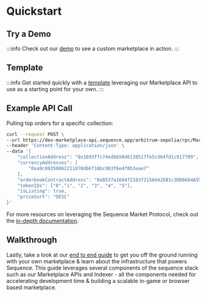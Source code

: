 # Quickstart

## Try a Demo

:::info
Check out our [demo](https://0xsequence-demos.github.io/aviator-custom-marketplace/) to see a custom marketplace in action.
:::

## Template

:::info
Get started quickly with a [template](https://github.com/0xsequence-demos/aviator-custom-marketplace) leveraging our Marketplace API to use as a starting point for your own.
:::

## Example API Call
Pulling top orders for a specific collection:

```bash class=wrap
curl --request POST \
--url https://dev-marketplace-api.sequence.app/arbitrum-sepolia/rpc/Marketplace/GetTopOrders \
--header 'Content-Type: application/json' \
--data '{
    "collectionAddress": "0x1693ffc74edbb50d6138517fe5cd64fd1c917709",
    "currencyAddresses": [
        "0xa9c88358862211870db6f18bc9b3f6e4f8b3eae7"
    ],
    "orderbookContractAddress": "0xB537a160472183f2150d42EB1c3DD6684A55f74c",
    "tokenIDs": ["0","1", "2", "3", "4", "5"],
    "isListing": true,
    "priceSort": "DESC"
}'
```

For more resources on leveraging the Sequence Market Protocol, check out the [in-depth documentation](/api/marketplace/examples/orderbook-transactions).


## Walkthrough
Lastly, take a look at our [end to end guide](/guides/custom-marketplace) to get you off the ground running with your own marketplace & learn about the infrastructure that powers Sequence. This guide leverages several components of the sequence stack such as our Marketplace APIs and Indexer - all the components needed for accelerating development time & building a scalable in-game or browser based marketplace.
